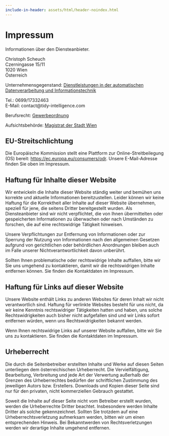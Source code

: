 ```yaml
---
include-in-header: assets/html/header-noindex.html
---
```


# Impressum

Informationen über den Diensteanbieter.

Christoph Scheuch<br>
Czerningasse 15/11<br>
1020 Wien<br>
Österreich

Unternehmensgegenstand: [Dienstleistungen in der automatischen Datenverarbeitung und Informationstechnik](https://www.wko.at/oe/information-consulting/unternehmensberatung-buchhaltung-informationstechnologie/it-dienstleistung/unternehmensgruendung)

Tel.: 0699/17332463<br>
E-Mail: contact@tidy-intelligence.com

Berufsrecht: [Gewerbeordnung](https://www.ris.bka.gv.at/GeltendeFassung.wxe?Abfrage=Bundesnormen&Gesetzesnummer=10007517)

Aufsichtsbehörde: [Magistrat der Stadt Wien](https://www.wien.gv.at/kontakte/ma.html)

## EU-Streitschlichtung

Die Europäische Kommission stellt eine Plattform zur Online-Streitbeilegung (OS) bereit: [https://ec.europa.eu/consumers/odr](https://ec.europa.eu/consumers/odr). Unsere E-Mail-Adresse finden Sie oben im Impressum.

## Haftung für Inhalte dieser Website

Wir entwickeln die Inhalte dieser Website ständig weiter und bemühen uns korrekte und aktuelle Informationen bereitzustellen. Leider können wir keine Haftung für die Korrektheit aller Inhalte auf dieser Website übernehmen, speziell für jene, die seitens Dritter bereitgestellt wurden. Als Diensteanbieter sind wir nicht verpflichtet, die von Ihnen übermittelten oder gespeicherten Informationen zu überwachen oder nach Umständen zu forschen, die auf eine rechtswidrige Tätigkeit hinweisen.

Unsere Verpflichtungen zur Entfernung von Informationen oder zur Sperrung der Nutzung von Informationen nach den allgemeinen Gesetzen aufgrund von gerichtlichen oder behördlichen Anordnungen bleiben auch im Falle unserer Nichtverantwortlichkeit davon unberührt.

Sollten Ihnen problematische oder rechtswidrige Inhalte auffallen, bitte wir Sie uns umgehend zu kontaktieren, damit wir die rechtswidrigen Inhalte entfernen können. Sie finden die Kontaktdaten im Impressum.

## Haftung für Links auf dieser Website

Unsere Website enthält Links zu anderen Websites für deren Inhalt wir nicht verantwortlich sind. Haftung für verlinkte Websites besteht für uns nicht, da wir keine Kenntnis rechtswidriger Tätigkeiten hatten und haben, uns solche Rechtswidrigkeiten auch bisher nicht aufgefallen sind und wir Links sofort entfernen würden, wenn uns Rechtswidrigkeiten bekannt werden.

Wenn Ihnen rechtswidrige Links auf unserer Website auffallen, bitte wir Sie uns zu kontaktieren. Sie finden die Kontaktdaten im Impressum.

## Urheberrecht

Die durch die Seitenbetreiber erstellten Inhalte und Werke auf diesen Seiten unterliegen dem österreichischen Urheberrecht. Die Vervielfältigung, Bearbeitung, Verbreitung und jede Art der Verwertung außerhalb der Grenzen des Urheberrechtes bedürfen der schriftlichen Zustimmung des jeweiligen Autors bzw. Erstellers. Downloads und Kopien dieser Seite sind nur für den privaten, nicht kommerziellen Gebrauch gestattet.

Soweit die Inhalte auf dieser Seite nicht vom Betreiber erstellt wurden, werden die Urheberrechte Dritter beachtet. Insbesondere werden Inhalte Dritter als solche gekennzeichnet. Sollten Sie trotzdem auf eine Urheberrechtsverletzung aufmerksam werden, bitten wir um einen entsprechenden Hinweis. Bei Bekanntwerden von Rechtsverletzungen werden wir derartige Inhalte umgehend entfernen.
